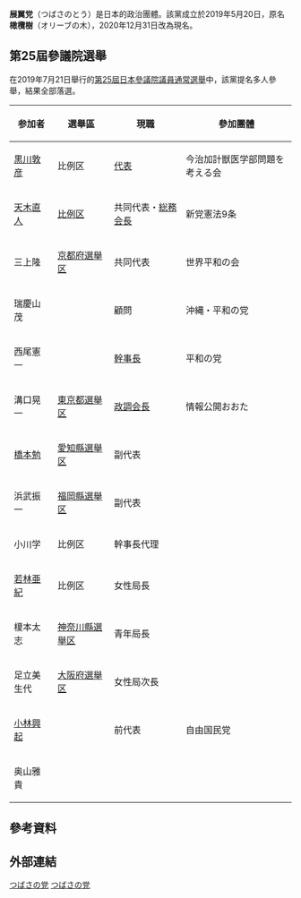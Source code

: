 {{Multiple issues|
{{Notability Unreferenced|time=2021-01-20T05:18:56+00:00}}
{{Expand language|ja|time=2021-01-20T05:18:56+00:00}}
}}
{{Translating|[[:ja:つばさの党|:ja:つばさの党]]||time=2021-01-21T17:47:51+00:00}}
'''展翼党'''（つばさのとう）是日本的政治團體。該黨成立於2019年5月20日，原名'''橄欖樹'''（オリーブの木），2020年12月31日改為現名。

== 第25屆參議院選舉 ==
在2019年7月21日舉行的[[第25屆日本參議院議員通常選舉|第25屆日本參議院議員通常選舉]]中，該黨提名多人參舉，結果全部落選。
{| class="wikitable" style="text-align:center; font-size:smaller; white-space:nowrap"
!参加者!!選舉區!!現職!!參加團體
|-
|[[黒川敦彦|黒川敦彦]]||比例区||[[党首|代表]]||今治加計獣医学部問題を考える会
|-
|[[天木直人|天木直人]]||[[参議院比例区|比例区]]||共同代表・[[総務会|総務会長]]||新党憲法9条
|-
|三上隆||[[京都府選舉区|京都府選舉区]]||共同代表||世界平和の会
|-
|瑞慶山茂||||顧問||沖縄・平和の党
|-
|西尾憲一||||[[幹事長|幹事長]]||平和の党
|-
|溝口晃一||[[東京都選舉区|東京都選舉区]]||[[政策部会|政調会長]]||情報公開おおた
|-
|[[橋本勉_(政治家)|橋本勉]]||[[愛知縣選舉区|愛知縣選舉区]]||副代表||
|-
|浜武振一||[[福岡縣選舉区|福岡縣選舉区]]||副代表||
|-
|小川学||比例区||幹事長代理||
|-
|[[若林亜紀|若林亜紀]]||比例区||女性局長||
|-
|榎本太志||[[神奈川縣選舉区|神奈川縣選舉区]]||青年局長||
|-
|足立美生代||[[大阪府選舉区|大阪府選舉区]]||女性局次長||
|-
|[[小林興起|小林興起]]||||前代表||自由国民党
|-
|奥山雅貴||||||
|}

== 參考資料 ==
<references />

== 外部連結 ==

{{日本政党}}

[[Category:日本政治组织|つばさの党]]
[[Category:2019年建立的政黨|つばさの党]]